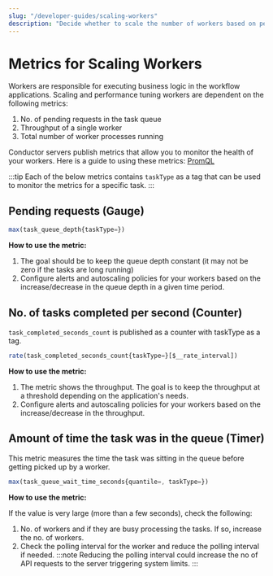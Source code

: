 ```yaml
---
slug: "/developer-guides/scaling-workers"
description: "Decide whether to scale the number of workers based on performance metrics like throughput and number of pending tasks."
---
```



# Metrics for Scaling Workers
Workers are responsible for executing business logic in the workflow applications. Scaling and performance tuning workers are dependent on the following metrics:

1. No. of pending requests in the task queue
2. Throughput of a single worker
3. Total number of worker processes running

Conductor servers publish metrics that allow you to monitor the health of your workers. Here is a guide to using these metrics:
[PromQL](https://prometheus.io/docs/prometheus/latest/querying/basics/)

:::tip
Each of the below metrics contains `taskType` as a tag that can be used to monitor the metrics for a specific task.
:::

## Pending requests (Gauge)

```javascript
max(task_queue_depth{taskType=})
```
**How to use the metric:**
1. The goal should be to keep the queue depth constant (it may not be zero if the tasks are long running)
2. Configure alerts and autoscaling policies for your workers based on the increase/decrease in the queue depth in a given time period.

## No. of tasks completed per second (Counter)
`task_completed_seconds_count` is published as a counter with taskType as a tag.

```javascript
rate(task_completed_seconds_count{taskType=}[$__rate_interval])
```
**How to use the metric:**
1. The metric shows the throughput.  The goal is to keep the throughput at a threshold depending on the application's needs.
2. Configure alerts and autoscaling policies for your workers based on the increase/decrease in the throughput.


## Amount of time the task was in the queue (Timer)
This metric measures the time the task was sitting in the queue before getting picked up by a worker.

```javascript
max(task_queue_wait_time_seconds{quantile=, taskType=})
```

**How to use the metric:**

If the value is very large (more than a few seconds), check the following:
1. No. of workers and if they are busy processing the tasks.  If so, increase the no. of workers.
2. Check the polling interval for the worker and reduce the polling interval if needed.
:::note
Reducing the polling interval could increase the no of API requests to the server triggering system limits.
:::